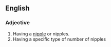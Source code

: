 ==English==

===Adjective===
{{en-adj|-}}

# Having a [[nipple]] or nipples.
# Having a specific type of number of nipples